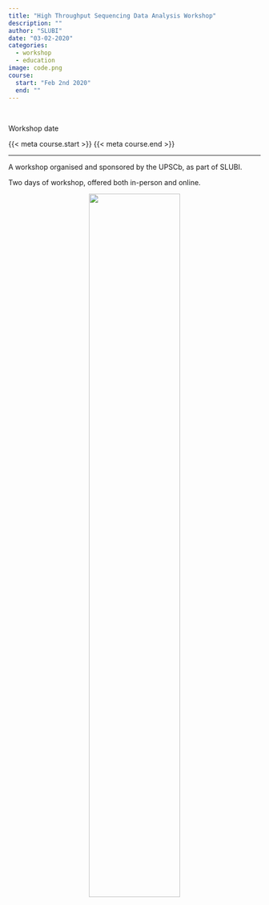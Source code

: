 ```yaml
---
title: "High Throughput Sequencing Data Analysis Workshop"
description: ""
author: "SLUBI"
date: "03-02-2020"
categories:
  - workshop
  - education
image: code.png
course:
  start: "Feb 2nd 2020"
  end: ""
---
```

<br>

::: {.quarto-title-meta}
:::: {.quarto-title-meta-heading}
Workshop date
::::
:::: {.quarto-title-meta-contents}
{{< meta course.start >}} {{< meta course.end >}}
::::
:::
---

A workshop organised and sponsored by the UPSCb, as part of SLUBI.

Two days of workshop, offered both in-person and online.

<center>
![](code.png){.class width=60%}